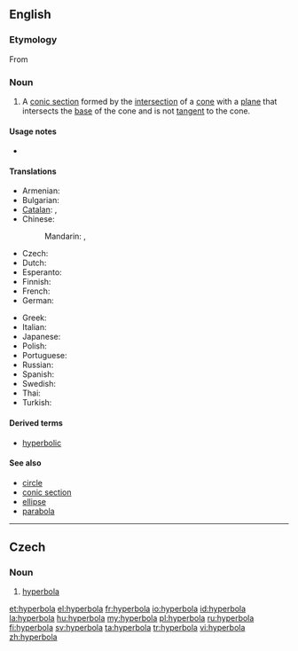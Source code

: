==English==

===Etymology===
From {{etyl|grc}} {{term|lang=grc|ὑπερβολή|tr=huperbolē}}

===Noun===
{{en-noun|s|pl2=hyperbolae|pl3=hyperbolæ}}
{{wikipedia}}

# {{geometry}} A [[conic section]] formed by the [[intersection]] of a [[cone]] with a [[plane]] that intersects the [[base]] of the cone and is not [[tangent]] to the cone.

====Usage notes====
* {{en-usage-h-an}}

====Translations====
{{trans-top|geometric curve}}
* Armenian: {{t-|hy|հիպերբոլ|tr=hiperbol}}
* Bulgarian: {{t+|bg|хипербола|f|tr=hipérbola}}
* [[Catalan]]: {{t|ca|hipèrbola|f}}, {{t|ca|hipèrbole|f}}
* Chinese:
*: Mandarin: {{t|zh|雙曲線|sc=Hani}}, {{t|zh|双曲线|tr=shuāngqūxiàn|sc=Hani}}
* Czech: {{t-|cs|hyperbola|f}}
* Dutch: {{t|nl|hyperbool|m}}
* Esperanto: {{t-|eo|hiperbolo|xs=Esperanto}}
* Finnish: {{t-|fi|hyperbeli}}
* French: {{t+|fr|hyperbole|f}}
* German: {{t|de|Hyperbel|f}}
{{trans-mid}}
* Greek: {{t+|el|υπερβολή}}
* Italian: {{t+|it|iperbole|f}}
* Japanese: {{t|ja|双曲線|tr=そうきょくせん, sōkyokusen|sc=Jpan}}
* Polish: {{t+|pl|hiperbola|f}}
* Portuguese: {{t+|pt|hipérbole|f}}
* Russian: {{t+|ru|гипербола|f|tr=gipérbola|sc=Cyrl}}
* Spanish: {{t+|es|hipérbola|f}}
* Swedish: {{t+|sv|hyperbel|c}}
* Thai: {{t|th|ไฮเพอร์โบลา}}
* Turkish: {{t+|tr|hiperbol}}
{{trans-bottom}}

====Derived terms====
* [[hyperbolic]]

====See also====
* [[circle]]
* [[conic section]]
* [[ellipse]]
* [[parabola]]

----

==Czech==

===Noun===
{{cs-noun|g=f}}

# [[hyperbola#English|hyperbola]] {{geometry|lang=cs}}

[[et:hyperbola]]
[[el:hyperbola]]
[[fr:hyperbola]]
[[io:hyperbola]]
[[id:hyperbola]]
[[la:hyperbola]]
[[hu:hyperbola]]
[[my:hyperbola]]
[[pl:hyperbola]]
[[ru:hyperbola]]
[[fi:hyperbola]]
[[sv:hyperbola]]
[[ta:hyperbola]]
[[tr:hyperbola]]
[[vi:hyperbola]]
[[zh:hyperbola]]